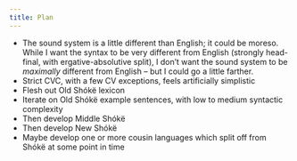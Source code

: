 ```yaml
---
title: Plan
---
```


* The sound system is a little different than English; it could be moreso. While I want the syntax
to be very different from English (strongly head-final, with ergative-absolutive split), I don't
want the sound system to be _maximally_ different from English -- but I could go a little farther.
* Strict CVC, with a few CV exceptions, feels artificially simplistic
* Flesh out Old Shókë lexicon
* Iterate on Old Shókë example sentences, with low to medium syntactic complexity
* Then develop Middle Shókë
* Then develop New Shókë
* Maybe develop one or more cousin languages which split off from Shókë at some point in time

